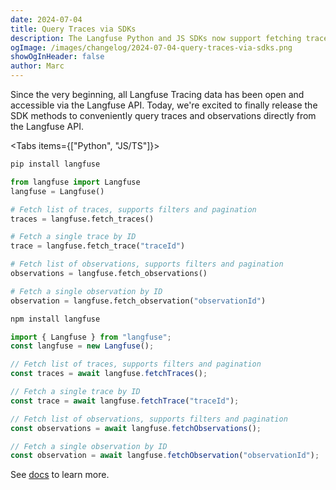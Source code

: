 ```yaml
---
date: 2024-07-04
title: Query Traces via SDKs
description: The Langfuse Python and JS SDKs now support fetching traces and observations from the Langfuse API. Use them for custom analysis, few-shotting or fine-tuning workflows.
ogImage: /images/changelog/2024-07-04-query-traces-via-sdks.png
showOgInHeader: false
author: Marc
---
```



<ChangelogHeader />

Since the very beginning, all Langfuse Tracing data has been open and accessible via the Langfuse API. Today, we're excited to finally release the SDK methods to conveniently query traces and observations directly from the Langfuse API.

<Tabs items={["Python", "JS/TS"]}>
<Tab>

```bash
pip install langfuse
```

```python
from langfuse import Langfuse
langfuse = Langfuse()

# Fetch list of traces, supports filters and pagination
traces = langfuse.fetch_traces()

# Fetch a single trace by ID
trace = langfuse.fetch_trace("traceId")

# Fetch list of observations, supports filters and pagination
observations = langfuse.fetch_observations()

# Fetch a single observation by ID
observation = langfuse.fetch_observation("observationId")
```

</Tab>
<Tab>

```bash
npm install langfuse
```

```typescript
import { Langfuse } from "langfuse";
const langfuse = new Langfuse();

// Fetch list of traces, supports filters and pagination
const traces = await langfuse.fetchTraces();

// Fetch a single trace by ID
const trace = await langfuse.fetchTrace("traceId");

// Fetch list of observations, supports filters and pagination
const observations = await langfuse.fetchObservations();

// Fetch a single observation by ID
const observation = await langfuse.fetchObservation("observationId");
```

</Tab>
</Tabs>

See [docs](/docs/query-traces) to learn more.

